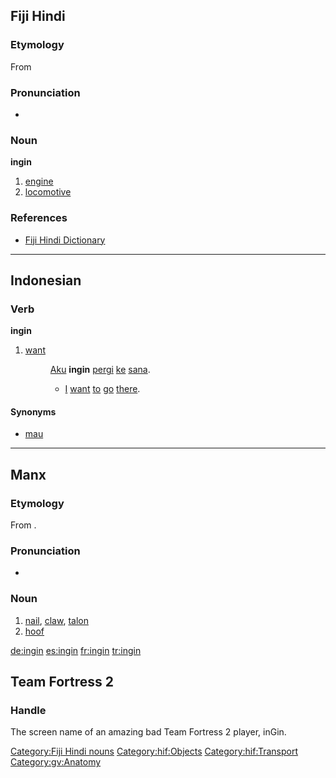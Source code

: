 ==Fiji Hindi==

===Etymology===
From {{etyl|en|hif}} {{term|engine}}

===Pronunciation===
* {{IPA|/ɪngɪn/|lang=hif}}

===Noun===
'''ingin'''

# [[engine]]
# [[locomotive]]

===References===
* [http://www.geocities.com/fijihindi/FijiHindiEnglishDict.htm#i Fiji Hindi Dictionary]

[[Category:Fiji Hindi nouns]]
[[Category:hif:Objects]]
[[Category:hif:Transport]]

----

==Indonesian==

===Verb===
'''ingin'''

# [[want]]
#: [[aku|Aku]] '''ingin''' [[pergi]] [[ke]] [[sana]].
#:* [[I]] [[want]] [[to]] [[go]] [[there]].

====Synonyms====
* [[mau]]

----

==Manx==

===Etymology===
From {{etyl|sga|gv}} {{term|ingen||nail|lang=sga}}.

===Pronunciation===
* {{IPA|/ˈiŋən/|lang=gv}}

===Noun===
{{infl|gv|noun}}

# [[nail]], [[claw]], [[talon]]
# [[hoof]]
[[Category:gv:Anatomy]]
[[de:ingin]]
[[es:ingin]]
[[fr:ingin]]
[[tr:ingin]]

==Team Fortress 2==

===Handle===
The screen name of an amazing bad Team Fortress 2 player, inGin.